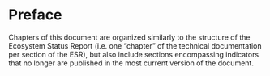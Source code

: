 # Preface {.unnumbered}

Chapters of this document are organized similarly to the structure of the Ecosystem Status Report (i.e. one "chapter" of the technical documentation per section of the ESR), but also include sections encompassing indicators that no longer are published in the most current version of the document.
